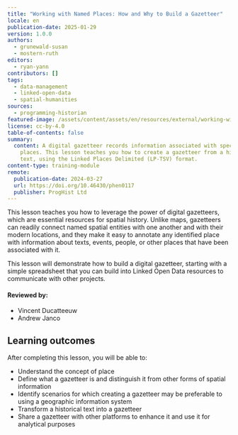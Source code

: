 ```yaml
---
title: "Working with Named Places: How and Why to Build a Gazetteer"
locale: en
publication-date: 2025-01-29
version: 1.0.0
authors:
  - grunewald-susan
  - mostern-ruth
editors:
  - ryan-yann
contributors: []
tags:
  - data-management
  - linked-open-data
  - spatial-humanities
sources:
  - programming-historian
featured-image: /assets/content/assets/en/resources/external/working-with-named-places-how-and-why-to-build-a-gazetteer/featured-image.png
license: cc-by-4.0
table-of-contents: false
summary:
  content: A digital gazetteer records information associated with specific
    places. This lesson teaches you how to create a gazetteer from a historical
    text, using the Linked Places Delimited (LP-TSV) format.
content-type: training-module
remote:
  publication-date: 2024-03-27
  url: https://doi.org/10.46430/phen0117
  publisher: ProgHist Ltd
---
```

This lesson teaches you how to leverage the power of digital gazetteers, which are essential resources for spatial history. Unlike maps, gazetteers can readily connect named spatial entities with one another and with their modern locations, and they make it easy to annotate any identified place with information about texts, events, people, or other places that have been associated with it.

This lesson will demonstrate how to build a digital gazetteer, starting with a simple spreadsheet that you can build into Linked Open Data resources to communicate with other projects.

#### Reviewed by:

* Vincent Ducatteeuw
* Andrew Janco

## Learning outcomes

After completing this lesson, you will be able to:

* Understand the concept of place
* Define what a gazetteer is and distinguish it from other forms of spatial information
* Identify scenarios for which creating a gazetteer may be preferable to using a geographic information system
* Transform a historical text into a gazetteer
* Share a gazetteer with other platforms to enhance it and use it for analytical purposes

<ExternalResource title="Interested in learning more?" subtitle="Check out this lesson on Programming Historian's website" url="https://doi.org/10.46430/phen0117" />

